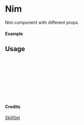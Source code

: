 
<Meta of={Nim} title="SkillSet/Nim" />

# Nim

Nim component with different props.

#### Example

<Canvas of={Nim.Primary} />

## Usage

```ts
import { Nim } from "yadl-ui";

const Example = () => {
  return (
      <Nim />
  );
};

export default Example;
```

#### Credits
[SkillSet](https://skillicons.dev)
